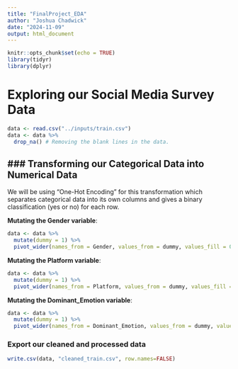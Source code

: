 ```yaml
---
title: "FinalProject_EDA"
author: "Joshua Chadwick"
date: "2024-11-09"
output: html_document
---
```


```r
knitr::opts_chunk$set(echo = TRUE)
library(tidyr)
library(dplyr)
```

# Exploring our Social Media Survey Data
```r
data <- read.csv("../inputs/train.csv")
data <- data %>%
  drop_na() # Removing the blank lines in the data.
```

### Transforming our Categorical Data into Numerical Data
----------------
We will be using "One-Hot Encoding" for this transformation which separates categorical data into its own columns and gives a binary classification (yes or no) for each row.

**Mutating the Gender variable**:
```r
data <- data %>%
  mutate(dummy = 1) %>%
  pivot_wider(names_from = Gender, values_from = dummy, values_fill = 0) # Fill spaces without the given gender category with 0.
```

**Mutating the Platform variable**:
```r
data <- data %>%
  mutate(dummy = 1) %>%
  pivot_wider(names_from = Platform, values_from = dummy, values_fill = 0) # Fill spaces without the given gender category with 0.
```

**Mutating the Dominant_Emotion variable**:
```r
data <- data %>%
  mutate(dummy = 1) %>%
  pivot_wider(names_from = Dominant_Emotion, values_from = dummy, values_fill = 0) # Fill spaces without the given gender category with 0.
```

### Export our cleaned and processed data
```r
write.csv(data, "cleaned_train.csv", row.names=FALSE)
```